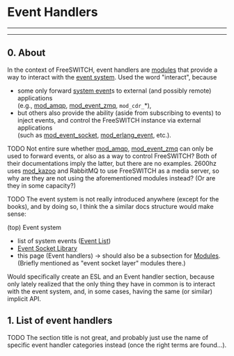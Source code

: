 
# Event Handlers 

 

---

---

## 0\. About

In the context of FreeSWITCH, event handlers are [modules](../../Modules/index.mdx#about) that provide a way to interact with the [event system](./index.mdx#about). Used the word "interact", because

* some only forward [system event](./Event-List_7143557.mdx#nat)s to external (and possibly remote) applications  
(e.g., [mod\_amqp](../../Modules/mod_amqp_9635078.mdx#about), [mod\_event\_zmq](../../Modules/mod_event_zmq_3966418.mdx#about), `mod_cdr_`\*),
* but others also provide the ability (aside from subscribing to events) to inject events, and control the FreeSWITCH instance via external applications  
(such as [mod\_event\_socket](../../Modules/mod_event_socket_1048924.mdx#11-acl), [mod\_erlang\_event](../../Modules/mod_erlang_event_1048926.mdx#api), etc.).

  
TODO Not entire sure whether [mod\_amqp](../../Modules/mod_amqp_9635078.mdx#about), [mod\_event\_zmq](../../Modules/mod_event_zmq_3966418.mdx#about) can only be used to forward events, or also as a way to control FreeSWITCH? Both of their documentations imply the latter, but there are no examples. 2600hz uses [mod\_kazoo](../../Modules/mod_kazoo_10683641.mdx#about) and RabbitMQ to use FreeSWITCH as a media server, so why are they are not using the aforementioned modules instead? (Or are they in some capacity?)

  
TODO The event system is not really introduced anywhere (except for the books), and by doing so, I think the a similar docs structure would make sense:

(top) Event system

* list of system events ([Event List](./Event-List_7143557.mdx#nat))
* [Event Socket Library](../../Client-and-Developer-Interfaces/Event-Socket-Library/index.mdx)
* this page (Event handlers) → should also be a subsection for [Modules](../../Modules/index.mdx#about). (Briefly mentioned as "event socket layer" modules there.)

Would specifically create an ESL and an Event handler section, because only lately realized that the only thing they have in common is to interact with the event system, and, in some cases, having the same (or similar) implicit API.

## 1\. List of event handlers

TODO The section title is not great, and probably just use the name of specific event handler categories instead (once the right terms are found...).


